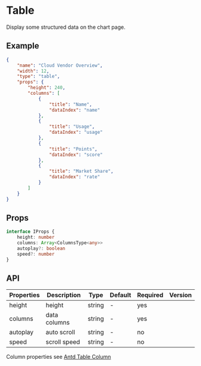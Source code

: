 # Table

Display some structured data on the chart page.

## Example

```json
{
	"name": "Cloud Vendor Overview",
	"width": 12,
	"type": "table",
	"props": {
		"height": 240,
		"columns": [
			{
				"title": "Name",
				"dataIndex": "name"
			},
			{
				"title": "Usage",
				"dataIndex": "usage"
			},
			{
				"title": "Points",
				"dataIndex": "score"
			},
			{
				"title": "Market Share",
				"dataIndex": "rate"
			}
		]
	}
}
```

## Props

```ts
interface IProps {
	height: number
	columns: Array<ColumnsType<any>>
	autoplay?: boolean
	speed?: number
}
```

## API

| Properties | Description  | Type   | Default | Required | Version |
| ---------- | ------------ | ------ | ------- | -------- | ------- |
| height     | height       | string | -       | yes      |         |
| columns    | data columns | string | -       | yes      |         |
| autoplay   | auto scroll  | string | -       | no       |         |
| speed      | scroll speed | string | -       | no       |         |

Column properties see [Antd Table Column](https://ant.design/components/table/#Column)
